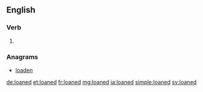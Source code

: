 ==English==

===Verb===
{{head|en}}

# {{en-past of|loan}}

===Anagrams===
* [[loaden#English|loaden]]

[[de:loaned]]
[[et:loaned]]
[[fr:loaned]]
[[mg:loaned]]
[[ja:loaned]]
[[simple:loaned]]
[[sv:loaned]]